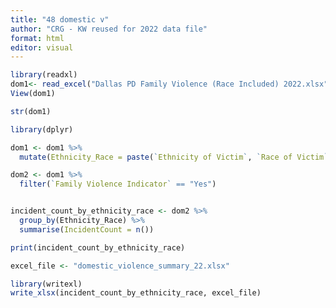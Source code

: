 ---
title: "48 domestic v"
author: "CRG - KW reused for 2022 data file"
format: html
editor: visual
---

```{r}


library(readxl)
dom1<- read_excel("Dallas PD Family Violence (Race Included) 2022.xlsx")
View(dom1)

str(dom1)
```

```{r}
library(dplyr)

dom1 <- dom1 %>%
  mutate(Ethnicity_Race = paste(`Ethnicity of Victim`, `Race of Victim`, sep = ", "))

dom2 <- dom1 %>%
  filter(`Family Violence Indicator` == "Yes")


incident_count_by_ethnicity_race <- dom2 %>%
  group_by(Ethnicity_Race) %>%
  summarise(IncidentCount = n())

print(incident_count_by_ethnicity_race)

excel_file <- "domestic_violence_summary_22.xlsx"

library(writexl)
write_xlsx(incident_count_by_ethnicity_race, excel_file)


```
